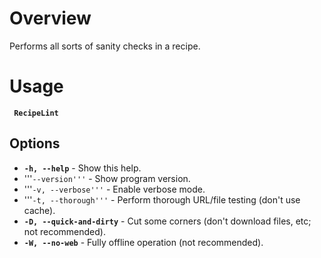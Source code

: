 =Overview=
Performs all sorts of sanity checks in a recipe.

=Usage=
  '''RecipeLint''' <recipe-file>

==Options==
* '''<tt>-h, --help</tt>''' - Show this help.
* '''<tt>--version'''</tt> - Show program version.
* '''<tt>-v, --verbose'''</tt> - Enable verbose mode.
* '''<tt>-t, --thorough'''</tt> - Perform thorough URL/file testing (don't use cache).
* '''<tt>-D, --quick-and-dirty</tt>''' - Cut some corners (don't download files, etc; not recommended).
* '''<tt>-W, --no-web</tt>''' - Fully offline operation (not recommended).

{{Compile}}